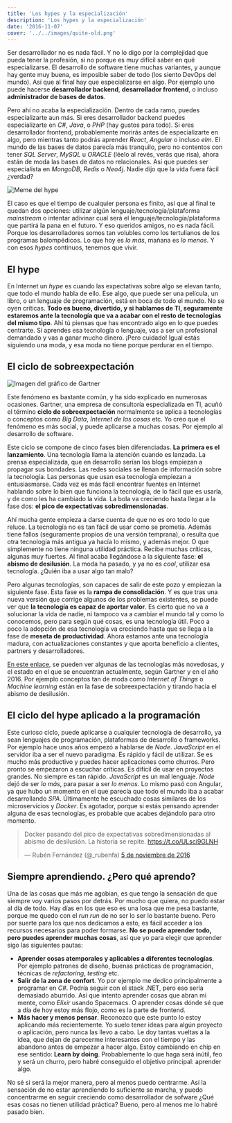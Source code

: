 ```yaml
---
title: 'Los hypes y la especialización'
description: 'Los hypes y la especialización'
date: '2016-11-07'
cover: '../../images/quite-old.png'
---
```


Ser desarrollador no es nada fácil. Y no lo digo por la complejidad que pueda tener la profesión, si no porque es muy difícil saber en qué especializarse. El desarrollo de software tiene muchas variantes, y aunque hay gente muy buena, es imposible saber de todo (los siento DevOps del mundo). Así que al final hay que especializarse en algo. Por ejemplo uno puede hacerse **desarrollador backend**, **desarrollador frontend**, o incluso **administrador de bases de datos**. 

Pero ahí no acaba la especialización. Dentro de cada ramo, puedes especializarte aun más. Si eres desarrollador backend puedes especializarte en *C#*, *Java*, o *PHP* (hay gustos para todo). Si eres desarrollador frontend, probablemente morirás antes de especializarte en algo, pero mientras tanto podrás aprender *React*, *Angular* o incluso *elm*. El mundo de las bases de datos parecía más tranquilo, pero no contentos con tener *SQL Server*, *MySQL* u *ORACLE* (léelo al revés, verás que risa), ahora están de moda las bases de datos no relacionales. Así que puedes ser especialista en *MongoDB*, *Redis* o *Neo4j*. Nadie dijo que la vida fuera fácil ¿verdad?

![Meme del hype](https://www.charlascylon.com/img/posts/2016/hype-meme.jpg)

El caso es que el tiempo de cualquier persona es finito, así que al final te quedan dos opciones: utilizar algún lenguaje/tecnología/plataforma *mainstream* o intentar adivinar cual será el lenguaje/tecnología/plataforma que partirá la pana en el futuro. Y eso queridos amigos, no es nada fácil. Porque los desarrolladores somos tan volubles como los tertulianos de los programas balompédicos. Lo que hoy es *lo más*, mañana es *lo menos*. Y con esos *hypes* continuos, tenemos que vivir.

## El hype

En Internet un *hype* es cuando las expectativas sobre algo se elevan tanto, que todo el mundo habla de ello. Ese algo, que puede ser una película, un libro, o un lenguaje de programación, está en boca de todo el mundo. No se oyen críticas. **Todo es bueno, divertido, y si hablamos de TI, seguramente estaremos ante la tecnología que va a acabar con el resto de tecnologías del mismo tipo**. Ahí tú piensas que has encontrado algo en lo que puedes centrarte. Si aprendes esa tecnología o lenguaje, vas a ser un profesional demandado y vas a ganar mucho dinero. ¡Pero cuidado! Igual estás siguiendo una moda, y esa moda no tiene porque perdurar en el tiempo.


## El ciclo de sobreexpectación


![Imagen del gráfico de Gartner](https://www.charlascylon.com/img/posts/2016/gartner.png)

Este fenómeno es bastante común, y ha sido explicado en numerosas ocasiones. Gartner, una empresa de consultoría especializada en TI, acuñó el término **ciclo de sobreexpectación** normalmente se aplica a tecnologías o conceptos como *Big Data*, *Internet de las cosas* etc. Yo creo que el fenómeno es más social, y puede aplicarse a muchas cosas. Por ejemplo al desarrollo de software.

Este ciclo se compone de cinco fases bien diferenciadas. **La primera es el lanzamiento**. Una tecnología llama la atención cuando es lanzada. La prensa especializada, que en desarrollo serían los blogs empiezan a propagar sus bondades. Las redes sociales se llenan de información sobre la tecnología. Las personas que usan esa tecnología empiezan a entusiasmarse. Cada vez es más fácil encontrar fuentes en Internet hablando sobre lo bien que funciona la tecnología, de lo fácil que es usarla, y de como les ha cambiado la vida. La bola va creciendo hasta llegar a la fase dos: **el pico de expectativas sobredimensionadas**. 

Ahí mucha gente empieza a darse cuenta de que no es oro todo lo que reluce. La tecnología no es tan fácil de usar como se prometía. Además tiene fallos (seguramente propios de una versión temprana), o resulta que otra tecnología más antigua ya hacía lo mismo, y además mejor. O que simplemente no tiene ninguna utilidad práctica. Recibe muchas críticas, algunas muy fuertes. Al final acaba llegándose a la siguiente fase: **el abismo de desilusión**. La moda ha pasado, y ya no es *cool*, utilizar esa tecnología. ¿Quién iba a usar algo tan malo? 

Pero algunas tecnologías, son capaces de salir de este pozo y empiezan la siguiente fase. Esta fase es la **rampa de consolidación**. Y es que tras una nueva versión que corrige algunos de los problemas existentes, se puede ver que **la tecnología es capaz de aportar valor**. Es cierto que no va a solucionar la vida de nadie, ni tampoco va a cambiar el mundo tal y como lo conocemos, pero para según qué cosas, es una tecnología útil. Poco a poco la adopción de esa tecnología va creciendo hasta que se llega a la fase de **meseta de productividad**. Ahora estamos ante una tecnología madura, con actualizaciones constantes y que aporta beneficio a clientes, partners y desarrolladores.

[En este enlace](http://www.gartner.com/smarterwithgartner/whats-new-in-gartners-hype-cycle-for-emerging-technologies-2015/), se pueden ver algunas de las tecnologías más novedosas, y el estado en el que se encuentran actualmente, según Gartner y en el año 2016. Por ejemplo conceptos tan de moda como *Internet of Things* o *Machine learning* están en la fase de sobreexpectación y tirando hacia el abismo de desilusión. 


## El ciclo del hype aplicado a la programación

Este curioso ciclo, puede aplicarse a cualquier tecnología de desarrollo, ya sean lenguajes de programación, plataformas de desarrollo o frameworks. Por ejemplo hace unos años empezó a hablarse de *Node*. *JavaScript* en el servidor iba a ser el nuevo paradigma. Es rápido y fácil de utilizar. Se es mucho más productivo y puedes hacer aplicaciones como churros. Pero pronto se empezaron a escuchar críticas. Es difícil de usar en proyectos grandes. No siempre es tan rápido. *JavaScript* es un mal lenguaje. *Node* dejó de ser *lo más*, para pasar a ser *lo menos*. Lo mismo pasó con Angular, ya que hubo un momento en el que parecía que todo el mundo iba a acabar desarrollando *SPA*. Últimamente he escuchado cosas similares de los microservicios y *Docker*. Es agotador, porque si estás pensando aprender alguna de esas tecnologías, es probable que acabes dejándolo para otro momento.

<blockquote class="twitter-tweet" data-lang="es"><p lang="es" dir="ltr">Docker pasando del pico de expectativas sobredimensionadas al abismo de desilusión.  La historia se repite. <a href="https://t.co/ULsci9GLNH">https://t.co/ULsci9GLNH</a></p>&mdash; Rubén Fernández (@_rubenfa) <a href="https://twitter.com/_rubenfa/status/794824667550904320">5 de noviembre de 2016</a></blockquote>
<script async src="//platform.twitter.com/widgets.js" charset="utf-8"></script>

## Siempre aprendiendo. ¿Pero qué aprendo?

Una de las cosas que más me agobian, es que tengo la sensación de que siempre voy varios pasos por detrás. Por mucho que quiera, no puedo estar al día de todo. Hay días en los que eso es una losa que me pesa bastante, porque me quedo con el *run run* de no ser lo ser lo bastante bueno. Pero por suerte para los que nos dedicamos a esto, es fácil acceder a los recursos necesarios para poder formarse. **No se puede aprender todo, pero puedes aprender muchas cosas**, así que yo para elegir que aprender sigo las siguientes pautas:

 - **Aprender cosas atemporales y aplicables a diferentes tecnologías**. Por ejemplo patrones de diseño, buenas prácticas de programación, técnicas de *refactoring*, *testing* etc.
 - **Salir de la zona de confort**. Yo por ejemplo me dedico principalmente a programar en *C#*. Podría seguir con el stack .NET, pero eso sería demasiado aburrido. Así que intento aprender cosas que abran mi mente, como *Elixir* usando Spacemacs. O aprender cosas dónde sé que a día de hoy estoy más flojo, como es la parte de frontend.
 - **Más hacer y menos pensar**. Reconozco que este punto lo estoy aplicando más recientemente. Yo suelo tener ideas para algún proyecto o aplicación, pero nunca las llevo a cabo. Le doy tantas vueltas a la idea, que dejan de parecerme interesantes con el tiempo y las abandono antes de empezar a hacer algo. Estoy cambiando en chip en ese sentido: **Learn by doing**. Probablemente lo que haga será inútil, feo y será un churro, pero habré conseguido el objetivo principal: aprender algo.

No sé si será la mejor manera, pero al menos puedo centrarme. Así la sensación de no estar aprendiendo lo suficiente se marcha, y puedo concentrarme en seguir creciendo como desarrollador de sofware ¿Qué esas cosas no tienen utilidad práctica? Bueno, pero al menos me lo habré pasado bien.